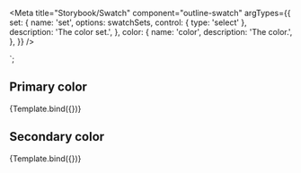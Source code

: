 
<Meta
  title="Storybook/Swatch"
  component="outline-swatch"
  argTypes={{
    set: {
      name: 'set',
      options: swatchSets,
      control: { type: 'select' },
      description: 'The color set.',
    },
    color: {
      name: 'color',
      description: 'The color.',
    },
  }}
/>

  <outline-swatch set="${set}" color="${color}"> </outline-swatch>
`;

## Primary color

<Canvas>
  <Story
    name="Brand Primary"
    args={{
      set: 'brand',
      color: 'primary',
    }}
  >
    {Template.bind({})}
  </Story>
</Canvas>

## Secondary color

<Canvas>
  <Story
    name="Brand Secondary"
    args={{
      set: 'brand',
      color: 'secondary',
    }}
  >
    {Template.bind({})}
  </Story>
</Canvas>
